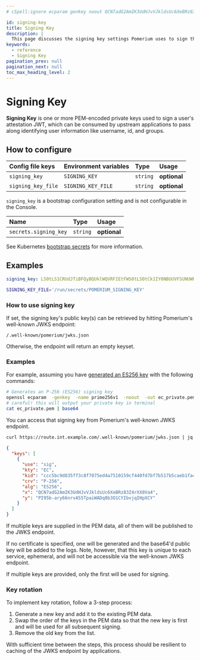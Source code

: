 ```yaml
---
# cSpell:ignore ecparam genkey noout QCN7adG2AmIK3UdHJvVJkldsUc6XeBRz83Z4rXX8Va4 ary66nrvA55TpaiWADq8b3O1CYIbvjqIHpXCY

id: signing-key
title: Signing Key
description: |
  This page discusses the signing key settings Pomerium uses to sign the Pomerium JWT that's sent to upstream services to verify a user's identity.
keywords:
  - reference
  - Signing Key
pagination_prev: null
pagination_next: null
toc_max_heading_level: 2
---
```



# Signing Key

**Signing Key** is one or more PEM-encoded private keys used to sign a user's attestation JWT, which can be consumed by upstream applications to pass along identifying user information like username, id, and groups.

## How to configure

<Tabs>
<TabItem value="Core" label="Core">

| **Config file keys** | **Environment variables** | **Type** | **Usage**    |
| :------------------- | :------------------------ | :------- | :----------- |
| `signing_key`        | `SIGNING_KEY`             | `string` | **optional** |
| `signing_key_file`   | `SIGNING_KEY_FILE`        | `string` | **optional** |

</TabItem>
<TabItem value="Enterprise" label="Enterprise">

`signing_key` is a bootstrap configuration setting and is not configurable in the Console.

</TabItem>
<TabItem value="Kubernetes" label="Kubernetes">

| **Name**              | **Type** | **Usage**    |
| :-------------------- | :------- | :----------- |
| `secrets.signing_key` | `string` | **optional** |

See Kubernetes [bootstrap secrets](/docs/deploy/k8s//reference#spec) for more information.

</TabItem>
</Tabs>

## Examples

```yaml
signing_key: LS0tLS1CRUdJTiBFQyBQUklWQVRFIEtFWS0tLS0tCk1IY0NBUUVFSUNUWHlVQ0phYmlHTW1wd3VqYlBmWHhNS2MzWjNFM0tEcmlEbmQwZktiTmtvQW9HQ0NxR1NNNDkKQXdFSG9VUURRZ0FFM1FYQmZ1eEV1UEhJT0ZDb3RaaXBOMUFqM3UrOUtFRWd4RFVURW9CcjYxYXpaYWFvYlRGbwo0cGY3WFRSbzVhM2U2aDdKUW9wckp4QSszd0dwTUpSYWl3PT0KLS0tLS1FTkQgRUMgUFJJVkFURSBLRVktLS0tLQo=
```

```bash
SIGNING_KEY_FILE='/run/secrets/POMERIUM_SIGNING_KEY'
```

### How to use signing key

If set, the signing key's public key(s) can be retrieved by hitting Pomerium's well-known JWKS endpoint:

`/.well-known/pomerium/jwks.json`

Otherwise, the endpoint will return an empty keyset.

### Examples

For example, assuming you have [generated an ES256 key](https://github.com/pomerium/pomerium/blob/main/scripts/generate_self_signed_signing_key.sh) with the following commands:

```bash
# Generates an P-256 (ES256) signing key
openssl ecparam  -genkey  -name prime256v1  -noout  -out ec_private.pem
# careful! this will output your private key in terminal
cat ec_private.pem | base64
```

You can access that signing key from Pomerium's well-known JWKS endpoint.

```bash
curl https://route.int.example.com/.well-known/pomerium/jwks.json | jq
```

```json
{
  "keys": [
    {
      "use": "sig",
      "kty": "EC",
      "kid": "ccc5bc9d835ff3c8f7075ed4a7510159cf440fd7bf7b517b5caeb1fa419ee6a1",
      "crv": "P-256",
      "alg": "ES256",
      "x": "QCN7adG2AmIK3UdHJvVJkldsUc6XeBRz83Z4rXX8Va4",
      "y": "PI95b-ary66nrvA55TpaiWADq8b3O1CYIbvjqIHpXCY"
    }
  ]
}
```

If multiple keys are supplied in the PEM data, all of them will be published to the JWKS endpoint.

If no certificate is specified, one will be generated and the base64'd public key will be added to the logs. Note, however, that this key is unique to each service, ephemeral, and will not be accessible via the well-known JWKS endpoint.

If multiple keys are provided, only the first will be used for signing.

### Key rotation

To implement key rotation, follow a 3-step process:

1. Generate a new key and add it to the existing PEM data.
2. Swap the order of the keys in the PEM data so that the new key is first and will be used for all subsequent signing.
3. Remove the old key from the list.

With sufficient time between the steps, this process should be resilient to caching of the JWKS endpoint by applications.
